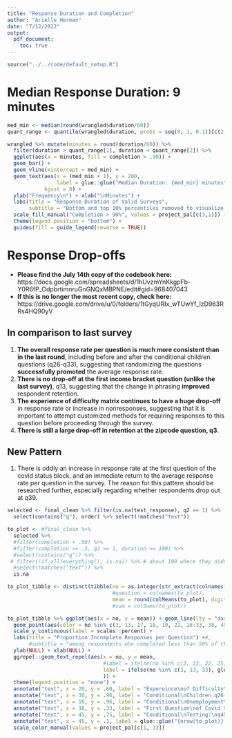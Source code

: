 ```yaml
---
title: "Response Duration and Completion"
author: "Arielle Herman"
date: "7/12/2022"
output:
  pdf_document:
    toc: true
---
```


```r
source("../../code/default_setup.R")
```

# Median Response Duration: 9 minutes

```r

med_min <- median(round(wrangled$duration/60))
quant_range <- quantile(wrangled$duration, probs = seq(0, 1, 0.1))[c(2, 10)]

wrangled %>% mutate(minutes = round(duration/60)) %>%
  filter(duration > quant_range[1], duration < quant_range[2]) %>%
  ggplot(aes(x = minutes, fill = completion > .90)) +
  geom_bar() +
  geom_vline(xintercept = med_min) +
  geom_text(aes(x = (med_min + 1), y = 200,
                label = glue::glue("Median Duration: {med_min} minutes")),
            hjust = 0) +
  ylab("Frequency\n") + xlab("\nMinutes") +
  labs(title = "Response Duration of Valid Surveys",
       subtitle = "Bottom and top 10% percentiles removed to visualize data.\nMedian calculated including the outliers.") +
  scale_fill_manual("Completion > 90%", values = project_pal[c(3,1)]) +
  theme(legend.position = "bottom") +
  guides(fill = guide_legend(reverse = TRUE))
```

# Response Drop-offs

- **Please find the July 14th copy of the codebook here:** https://docs.google.com/spreadsheets/d/1hUvzmYnKkgpFb-Y0R6fP_OdpbrtimnruGnGNQxMBPNE/edit#gid=968407043
- **If this is no longer the most recent copy, check here:** https://drive.google.com/drive/u/0/folders/1tGyqURIx_wTUwYf_lzD963RRs4HQ90yV

## In comparison to last survey

1. **The overall response rate per question is much more consistent than in the last round**, including before and after the conditional children questions (q26-q33), suggesting that randomizing the questions **successfully promoted** the average response rate.
2. **There is no drop-off at the first income bracket question (unlike the last survey)**, q13, suggesting that the change in phrasing **improved** respondent retention.
3. **The experience of difficulty matrix continues to have a huge drop-off** in response rate or increase in nonresponses, suggesting that it is important to attempt customized methods for requiring responses to this question before proceeding through the survey.
4. **There is still a large drop-off in retention at the zipcode question, q3**.

## New Pattern

1. There is oddly an increase in response rate at the first question of the covid status block, and an immediate return to the average response rate per question in the survey.  The reason for this pattern should be researched further, especially regarding whether respondents drop out at q39.

```r
selected <- final_clean %>% filter(is.na(test_response), q2 == 1) %>%
  select(contains("q"), order) %>% select(!matches("text"))

to_plot <- #final_clean %>%
  selected %>%
  #filter(completion < .50) %>%
  #filter(completion >= .5, q2 == 1, duration >= 100) %>%
  #select(contains("q")) %>%
 # filter(!if_all(everything(), is.na)) %>% # about 100 where they didn't fill out anything
  #select(!matches("text")) %>%
  is.na

to_plot_tibble <- distinct(tibble(no = as.integer(str_extract(colnames(to_plot), "[:digit:]{1,2}")),
                                  #question = colnames(to_plot),
                                  mean = round(colMeans(to_plot), digits = 2))) %>% na.omit()
                                  #sum = colSums(to_plot))

to_plot_tibble %>% ggplot(aes(x = no, y = mean)) + geom_line(lty = "dashed") +
  geom_point(aes(color = no %in% c(3, 13, 17, 18, 19, 22, 26:33, 38, 45:46))) +
  scale_y_continuous(label = scales::percent) +
  labs(title = "Proportion Incomplete Responses per Question") +#,
       #subtitle = "among respondents who completed less than 50% of the survey") +
  ylab(NULL) + xlab(NULL) +
  ggrepel::geom_text_repel(aes(x = no, y = mean,
                               #label = ifelse(no %in% c(3, 13, 22, 25, 32, 38, 45), paste0("q", no), "")
                               label = ifelse(no %in% c(3, 13, 33), glue::glue("q{no}"), "")
                               )) +
  theme(legend.position = "none") +
  annotate("text", x = 20, y = .60, label = "Expereince\nof Difficulty\nMatrix: q22", hjust = 0) +
  annotate("text", x = 30, y = .96, label = "Conditional\nChildren q26-q33", hjust = 0) +
  annotate("text", x = 16, y = .96, label = "Conditional\nUnemployment\nq17-q19", hjust = 1) +
  annotate("text", x = 38, y = .33, label = "First Question\nof Covid Status\nBlock: q38", hjust = 0.5) +
  annotate("text", x = 45, y = .75, label = "Conditional\nTesting:\nq45-q46", hjust = 1) +
  annotate("text", x = 45, y = .1, label = glue::glue("{nrow(to_plot)} Total\nRespondents")) +
  scale_color_manual(values = project_pal[c(1, 3)])

```

